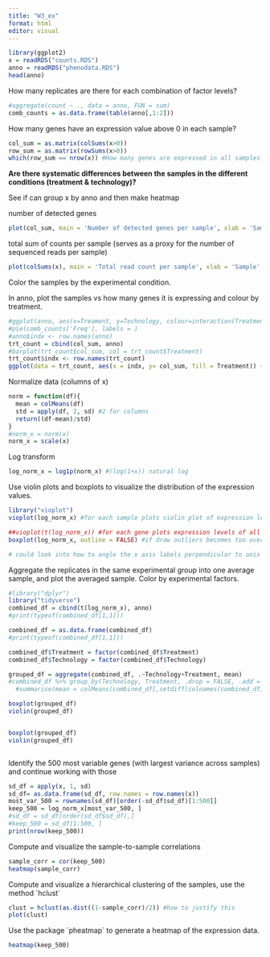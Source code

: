 ```yaml
---
title: "W3_ex"
format: html
editor: visual
---
```


```r
library(ggplot2)
x = readRDS("counts.RDS")
anno = readRDS("phenodata.RDS")
head(anno)
```

How many replicates are there for each combination of factor levels?

```r
#aggregate(count ~ ., data = anno, FUN = sum)
comb_counts = as.data.frame(table(anno[,1:2]))
```

How many genes have an expression value above 0 in each sample?

```r
col_sum = as.matrix(colSums(x>0))
row_sum = as.matrix(rowSums(x>0))
which(row_sum == nrow(x)) #How many genes are expressed in all samples?
```

**Are there systematic differences between the samples in the different conditions (treatment & technology)?**

See if can group x by anno and then make heatmap

number of detected genes

```r
plot(col_sum, main = 'Number of detected genes per sample', xlab = 'Sample', ylab = '#')
```

total sum of counts per sample (serves as a proxy for the number of sequenced reads per sample)

```r
plot(colSums(x), main = 'Total read count per sample', xlab = 'Sample', ylab = 'Total read count over all genes')
```

Color the samples by the experimental condition.

In anno, plot the samples vs how many genes it is expressing and colour by treatment.

```r
#ggplot(anno, aes(x=Treament, y=Technology, colour=interaction(Treatment,Technology,sep="-",lex.order=TRUE)))
#pie(comb_counts['Freq'], labels = )
#anno$indx <- row.names(anno)
trt_count = cbind(col_sum, anno)
#barplot(trt_count$col_sum, col = trt_count$Treatment)
trt_count$indx <- row.names(trt_count)
ggplot(data = trt_count, aes(x = indx, y= col_sum, fill = Treatment)) + geom_bar(stat="identity")
```

Normalize data (columns of x)

```r
norm = function(df){
  mean = colMeans(df)
  std = apply(df, 2, sd) #2 for columns
  return((df-mean)/std)
}
#norm_x = norm(x)
norm_x = scale(x)
```

Log transform

```r
log_norm_x = log1p(norm_x) #(log(1+x)) natural log

```

Use violin plots and boxplots to visualize the distribution of the expression values.

```r
library("vioplot")
vioplot(log_norm_x) #for each sample plots violin plot of expression levels of genes

##vioplot(t(log_norm_x)) #for each gene plots expression levels of all samples TOO MANYYYY
boxplot(log_norm_x, outline = FALSE) #if draw outliers becomes too overwhelming

# could look into how to angle the x axis labels perpendicular to axis so they fit
```

Aggregate the replicates in the same experimental group into one average sample, and plot the averaged sample. Color by experimental factors.

```r
#library("dplyr")
library("tidyverse")
combined_df = cbind(t(log_norm_x), anno)
#print(typeof(combined_df[1,1]))

combined_df = as.data.frame(combined_df)
#print(typeof(combined_df[1,1]))

combined_df$Treatment = factor(combined_df$Treatment)
combined_df$Technology = factor(combined_df$Technology)

grouped_df = aggregate(combined_df, .~Technology+Treatment, mean)
#combined_df %>% group_by(Technology, Treatment, .drop = FALSE, .add = FALSE) %>% summarise(mean = rowMeans(combined_df[, setdiff(colnames(combined_df), c("Treatment","Technology"))]))
  #summarise(mean = colMeans(combined_df[,setdiff(colnames(combined_df), c("Treatme
```

```r
boxplot(grouped_df)
violin(grouped_df)
```

```{nt","Technology"))]))}

```

```r
boxplot(grouped_df)
violin(grouped_df)
```

```{}
```

Identify the 500 most variable genes (with largest variance across samples) and continue working with those

```r
sd_df = apply(x, 1, sd)
sd_df= as.data.frame(sd_df, row.names = row.names(x))
most_var_500 = rownames(sd_df)[order(-sd_df$sd_df)[1:500]]
keep_500 = log_norm_x[most_var_500, ]
#sd_df = sd_df[order(sd_df$sd_df),]
#keep_500 = sd_df[1:500, ]
print(nrow(keep_500))
```

Compute and visualize the sample-to-sample correlations

```r
sample_corr = cor(keep_500)
heatmap(sample_corr)
```

Compute and visualize a hierarchical clustering of the samples, use the method \`hclust\`

```r
clust = hclust(as.dist((1-sample_corr)/2)) #how to justify this
plot(clust)
```

Use the package \`pheatmap\` to generate a heatmap of the expression data.

```r
heatmap(keep_500)
```
